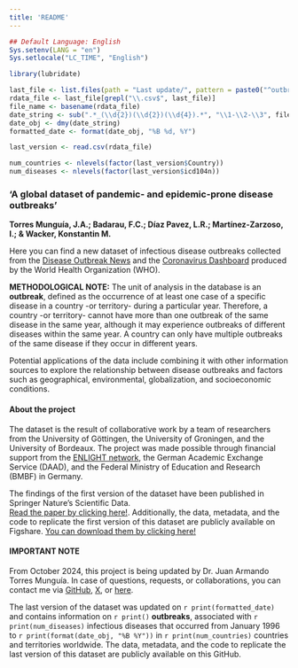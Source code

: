 ```yaml
---
title: 'README'
---
```


```r
## Default Language: English
Sys.setenv(LANG = "en")
Sys.setlocale("LC_TIME", "English")

library(lubridate)

last_file <- list.files(path = "Last update/", pattern = paste0("^outbreaks"), full.names = TRUE)
rdata_file <- last_file[grepl("\\.csv$", last_file)]
file_name <- basename(rdata_file)
date_string <- sub(".*_(\\d{2})(\\d{2})(\\d{4}).*", "\\1-\\2-\\3", file_name)
date_obj <- dmy(date_string)
formatted_date <- format(date_obj, "%B %d, %Y")

last_version <- read.csv(rdata_file)

num_countries <- nlevels(factor(last_version$Country))
num_diseases <- nlevels(factor(last_version$icd104n))

```

### **'A global dataset of pandemic- and epidemic-prone disease outbreaks'**  
**Torres Munguía, J.A.; Badarau, F.C.; Díaz Pavez, L.R.; Martínez-Zarzoso, I.; & Wacker, Konstantin M.**

Here you can find a new dataset of infectious disease outbreaks collected from the [Disease Outbreak News](https://www.who.int/emergencies/disease-outbreak-news) and the [Coronavirus Dashboard](https://data.who.int/dashboards/covid19) produced by the World Health Organization (WHO). 

**METHODOLOGICAL NOTE:**
The unit of analysis in the database is an **outbreak**, defined as the occurrence of at least one case of a specific disease in a country -or territory- during a particular year. Therefore, a country -or territory- cannot have more than one outbreak of the same disease in the same year, although it may experience outbreaks of different diseases within the same year. A country can only have multiple outbreaks of the same disease if they occur in different years.

Potential applications of the data include combining it with other information sources to explore the relationship between disease outbreaks and factors such as geographical, environmental, globalization, and socioeconomic conditions.

#### About the project ####
The dataset is the result of collaborative work by a team of researchers from the University of Göttingen, the University of Groningen, and the University of Bordeaux. The project was made possible through financial support from the [ENLIGHT network](https://enlight-eu.org/index.php), the German Academic Exchange Service (DAAD), and the Federal Ministry of Education and Research (BMBF) in Germany.

The findings of the first version of the dataset have been published in Springer Nature's Scientific Data.  
[Read the paper by clicking here!](https://www.nature.com/articles/s41597-022-01797-2). Additionally, the data, metadata, and the code to replicate the first version of this dataset are publicly available on Figshare. [You can download them by clicking here!](https://figshare.com/articles/dataset/A_global_dataset_of_pandemic-_and_epidemic-prone_disease_outbreaks/17207183)
 
#### IMPORTANT NOTE #####
From October 2024, this project is being updated by Dr. Juan Armando Torres Munguía. In case of questions, requests, or collaborations, you can contact me via [GitHub](https://github.com/jatorresmunguia), [X](https://x.com/jtorresmunguia), or [here](https://juan-torresmunguia.netlify.app/contact/). 

The last version of the dataset was updated on `r print(formatted_date)` and contains information on `r print()` **outbreaks**, associated with `r print(num_diseases)` infectious diseases that occurred from January 1996 to `r print(format(date_obj, "%B %Y"))` in `r print(num_countries)` countries and territories worldwide. The data, metadata, and the code to replicate the last version of this dataset are publicly available on this GitHub.

